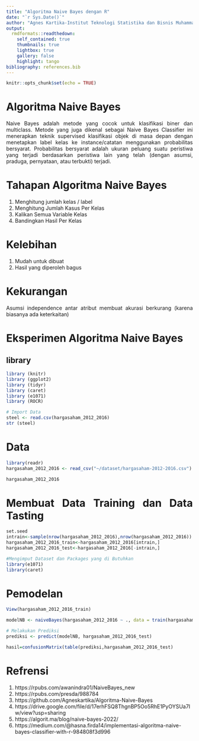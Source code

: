 ```yaml
---
title: "Algoritma Naive Bayes dengan R"
date: "`r Sys.Date()`"
author: "Agnes Kartika-Institut Teknologi Statistika dan Bisnis Muhammadiyah"
output:
  rmdformats::readthedown:
    self_contained: true
    thumbnails: true
    lightbox: true
    gallery: false
    highlight: tango
bibliography: references.bib
---
```


```{=html}
<style>
body{
text-align: justify}
</style>
```
```r
knitr::opts_chunk$set(echo = TRUE)
```

# Algoritma Naive Bayes
Naive Bayes adalah metode yang cocok untuk klasifikasi biner dan multiclass. Metode yang juga dikenal sebagai Naive Bayes Classifier ini menerapkan teknik supervised klasifikasi objek di masa depan dengan menetapkan label kelas ke instance/catatan menggunakan probabilitas bersyarat. Probabilitas bersyarat adalah ukuran peluang suatu peristiwa yang terjadi berdasarkan peristiwa lain yang telah (dengan asumsi, praduga, pernyataan, atau terbukti) terjadi.


# Tahapan Algoritma Naive Bayes
1. Menghitung jumlah kelas / label
2. Menghitung Jumlah Kasus Per Kelas
3. Kalikan Semua Variable Kelas
4. Bandingkan Hasil Per Kelas


# Kelebihan
1. Mudah untuk dibuat
2. Hasil yang diperoleh bagus

# Kekurangan
Asumsi independence antar atribut membuat akurasi berkurang (karena biasanya ada keterkaitan)


# Eksperimen Algoritma Naive Bayes
## library
```r
library (knitr)
library (ggplot2)
library (tidyr)
library (caret)
library (e1071)
library (ROCR)

# Import Data 
steel <- read.csv(hargasaham_2012_2016)
str (steel)
```
# Data
```r
library(readr)
hargasaham_2012_2016 <- read_csv("~/dataset/hargasaham-2012-2016.csv")
```

```r
hargasaham_2012_2016
```

# Membuat Data Training dan Data Tasting
```r
set.seed
intrain<-sample(nrow(hargasaham_2012_2016),nrow(hargasaham_2012_2016))
hargasaham_2012_2016_train<-hargasaham_2012_2016[intrain,]
hargasaham_2012_2016_test<-hargasaham_2012_2016[-intrain,]
```
```r
#Mengimput Dataset dan Packages yang di Butuhkan
library(e1071)
library(caret)
```


# Pemodelan

```r
View(hargasaham_2012_2016_train)
```


```r
modelNB <- naiveBayes(hargasaham_2012_2016 ~ ., data = train(hargasaham_2012_2016) 
```

```r
# Melakukan Prediksi
prediksi <- predict(modelNB, hargasaham_2012_2016_test)

hasil=confusionMatrix(table(prediksi,hargasaham_2012_2016_test) 
```

# Refrensi

1. https://rpubs.com/awanindra01/NaiveBayes_new
2. https://rpubs.com/presda/988784
3. https://github.com/Agneskartika/Algoritma-Naive-Bayes
4. https://drive.google.com/file/d/17erhFSQ8ThgnBP5Oo5RhE1PyOYSUa7Iw/view?usp=sharing
5. https://algorit.ma/blog/naive-bayes-2022/
6. https://medium.com/@hasna.firda14/implementasi-algoritma-naive-bayes-classifier-with-r-984808f3d996
